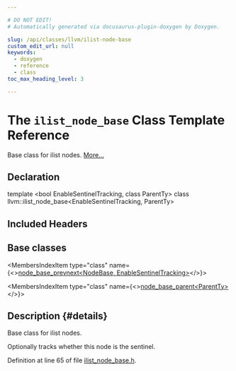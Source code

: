 ```yaml
---

# DO NOT EDIT!
# Automatically generated via docusaurus-plugin-doxygen by Doxygen.

slug: /api/classes/llvm/ilist-node-base
custom_edit_url: null
keywords:
  - doxygen
  - reference
  - class
toc_max_heading_level: 3

---
```





# The `ilist_node_base` Class Template Reference

<DoxygenPage pluginConfig={pluginConfig}>

Base class for ilist nodes. <a href="#details">More...</a>

## Declaration

<CodeBlock>template &lt;bool EnableSentinelTracking, class ParentTy&gt;
class llvm::ilist_node_base&lt;EnableSentinelTracking, ParentTy&gt;</CodeBlock>

## Included Headers

<IncludesList>
<IncludesListItem
  filePath="llvm/ADT/ilist_node_base.h"
  permalink="/docs/api/files/include/include/llvm/include/llvm/adt/ilist-node-base-h"
  isLocal="true" />
</IncludesList>

## Base classes

<MembersIndex>

<MembersIndexItem
  type="class"
  name={<><a href="/docs/api/classes/llvm/ilist-detail/node-base-prevnext">node&#95;base&#95;prevnext&lt;NodeBase, EnableSentinelTracking&gt;</a></>}>
</MembersIndexItem>

<MembersIndexItem
  type="class"
  name={<><a href="/docs/api/classes/llvm/ilist-detail/node-base-parent">node&#95;base&#95;parent&lt;ParentTy&gt;</a></>}>
</MembersIndexItem>

</MembersIndex>

## Description {#details}

Base class for ilist nodes.

Optionally tracks whether this node is the sentinel.

Definition at line 65 of file <a href="/docs/api/files/include/include/llvm/include/llvm/adt/ilist-node-base-h">ilist&#95;node&#95;base.h</a>.

</DoxygenPage>
